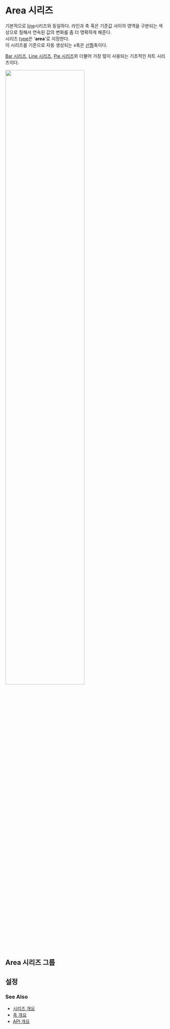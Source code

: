 # Area 시리즈

기본적으로 [line](/guide/series/series-line)시리즈와 동일하다.
라인과 축 혹은 기준값 사이의 영역을 구분되는 색상으로 칠해서
연속된 값의 변화를 좀 더 명확하게 해준다.<br/>
시리즈 [type](/config/config/series#type)은 '**area**'로 지정한다.<br/>
이 시리즈를 기준으로 자동 생성되는 x축은 [선형](/config/config/xAxis/linear)축이다.<br/>

[Bar 시리즈](/guide/series/series-bar), [Line 시리즈](/guide/series/series-line), 
[Pie 시리즈](/guide/series/series-pie)와 더불어 가장 많이 사용되는 기초적인 차트 시리즈이다.

<img src="/images/guide/series/area-01.png" width="70%" class="border-img"/>

## Area 시리즈 그룹

## 설정

### See Also

- [시리즈 개요](/guide/series)
- [축 개요](/guide/axes)
- [API 개요](/docs)